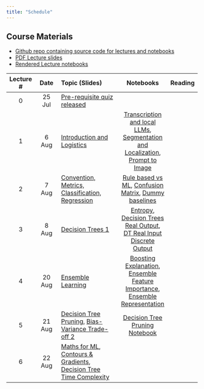 ```yaml
---
title: "Schedule"
---
```



::: {.callout-note}
## Course Materials

* [Github repo containing source code for lectures and notebooks](https://github.com/nipunbatra/ml-teaching)
* [PDF Lecture slides](https://nipunbatra.github.io/ml-teaching/slides.html)
* [Rendered Lecture notebooks](https://nipunbatra.github.io/ml-teaching/notebooks.html)

:::


| Lecture # |    Date     | Topic (Slides)                                  | Notebooks |  Reading |
|:------:|:--------------:|:------------------------------------------------|:---------:|:---------|
|     0     | 25 Jul| [Pre-requisite quiz released](exams/prereq.qmd) |           |          |
|     1     |    6 Aug    | [Introduction and Logistics](https://nipunbatra.github.io/ml-teaching/basics/slides/1-introduction-ml-2025.pdf)                      |      [Transcription and local LLMs](https://nipunbatra.github.io/ml-teaching/notebooks/transcript.html), [Segmentation and Localization](https://nipunbatra.github.io/ml-teaching/notebooks/object-detection-segmentation.html), [Prompt to Image](https://nipunbatra.github.io/ml-teaching/notebooks/text_to_image.html)     |            |
| 2| 7 Aug| [Convention, Metrics, Classification, Regression](https://nipunbatra.github.io/ml-teaching/basics/slides/accuracy-convention-handout.pdf)|[Rule based vs ML](https://nipunbatra.github.io/ml-teaching/notebooks/rule-based-vs-ml.html), [Confusion Matrix](https://nipunbatra.github.io/ml-teaching/notebooks/confusion-mnist.html), [Dummy baselines](https://nipunbatra.github.io/ml-teaching/notebooks/dummy-baselines.html)||
| 3| 8 Aug| [Decision Trees 1](https://nipunbatra.github.io/ml-teaching/supervised/slides/decision-trees.pdf)|[Entropy](https://nipunbatra.github.io/ml-teaching/notebooks/entropy.html), [Decision Trees Real Output](https://nipunbatra.github.io/ml-teaching/notebooks/decision-tree-real-output.html), [DT Real Input Discrete Output](https://nipunbatra.github.io/ml-teaching/notebooks/decision-tree-real-input-discrete-output.html)||
| 4| 20 Aug| [Ensemble Learning](https://nipunbatra.github.io/ml-teaching/supervised/slides/ensemble-handout.pdf) | [Boosting Explanation](https://nipunbatra.github.io/ml-teaching/notebooks/boosting-explanation.html), [Ensemble Feature Importance](https://nipunbatra.github.io/ml-teaching/notebooks/ensemble-feature-importance.html), [Ensemble Representation](https://nipunbatra.github.io/ml-teaching/notebooks/ensemble-representation.html) ||
| 5| 21 Aug| [Decision Tree Pruning](https://nipunbatra.github.io/ml-teaching/supervised/slides/decision-trees-pruning.pdf), [Bias-Variance Trade-off 2](https://nipunbatra.github.io/ml-teaching/supervised/slides/bias-variance-2.pdf) | [Decision Tree Pruning Notebook](https://nipunbatra.github.io/ml-teaching/notebooks/dt-pruning.html) ||
| 6| 22 Aug| [Maths for ML](https://nipunbatra.github.io/ml-teaching/maths/slides/mathematical-ml-handout.pdf), [Contours & Gradients](https://nipunbatra.github.io/ml-teaching/maths/slides/ml-maths-2-contour-handout.pdf), [Decision Tree Time Complexity](https://nipunbatra.github.io/ml-teaching/maths/slides/decision-tree-complexity-handout.pdf)|||


<!--
| 4| 9 Aug| [Decision Trees 2, Bias and Variance](https://nipunbatra.github.io/ml-teaching/supervised/slides/bias-variance.pdf)|[Bias variance](https://nipunbatra.github.io/ml-teaching/notebooks/bias-variance.html), [Decision Trees + Overfitting, Underfitting](https://nipunbatra.github.io/ml-teaching/notebooks/decision-tree-real-input-real-output.html)| |
|5| 13 Aug| Tutorial on Numpy, Pandas, Classes, [Cross-validation](https://nipunbatra.github.io/ml-teaching/supervised/slides/cross-validation.pdf)| [Numpy, Pandas, Entropy](https://nipunbatra.github.io/ml-teaching/notebooks/numpy-pandas-basics.html), [Classes and Trees](https://nipunbatra.github.io/ml-teaching/notebooks/classes-trees.html), [Cross-validation and tuning hyperparameters](https://nipunbatra.github.io/ml-teaching/notebooks/hyperparams-experiments.html)||
|6| 16 Aug| [Lecture on Random Forests](https://nipunbatra.github.io/ml-teaching/supervised/slides/ensemble.pdf)|[Notebook on Random Forests feature importance from scratch](https://nipunbatra.github.io/ml-teaching/notebooks/ensemble-feature-importance.html)||
|7|20 Aug| Tutorial on RF feature importance, meshgrid, contour plots|[Notebook on Random Forests feature importance from scratch](https://nipunbatra.github.io/ml-teaching/notebooks/ensemble-feature-importance.html), [Notebook on meshgrid](https://nipunbatra.github.io/ml-teaching/notebooks/meshgrid.html)||
|8| 21 Aug| [Linear Regression](https://nipunbatra.github.io/ml-teaching/supervised/slides/linear-regression.pdf)|||
|9| 23 Aug| [Linear Regression: Basis Functions](https://nipunbatra.github.io/ml-teaching/supervised/slides/linear-regression.pdf)|[Notebook](https://nipunbatra.github.io/ml-teaching/notebooks/basis.html)||
|10| 27 Aug| [Linear Regression: Geometric Interpretation, Multi-colinearity, Dummy Variables](https://nipunbatra.github.io/ml-teaching/supervised/slides/linear-regression.pdf)|[Notebook](https://nipunbatra.github.io/ml-teaching/notebooks/geometric-linear-regression.html), [Notebook on multi-colinearlity](https://nipunbatra.github.io/ml-teaching/notebooks/dummy-variables-multi-colinearity.html)||
11| 29 Aug | [Gradient Descent](https://nipunbatra.github.io/ml-teaching/optimization/slides/gradient-descent.pdf) |[Notebook on Taylor's series](https://nipunbatra.github.io/ml-teaching/notebooks/taylor.html), [Notebook on Contour plots and gradient descent](https://nipunbatra.github.io/ml-teaching/notebooks/contour.html)| |
12| 30 Aug||||
13| 3 Sep | Quiz|||
14| 5 Sep | Quiz discussion|||
15| 6 Sep |[Gradient Descent](https://nipunbatra.github.io/ml-teaching/optimization/slides/gradient-descent.pdf) |[Notebook on Taylor's series](https://nipunbatra.github.io/ml-teaching/notebooks/taylor.html), [Notebook on Contour plots and gradient descent](https://nipunbatra.github.io/ml-teaching/notebooks/contour.html)| |
16| 10 Sep| [Movie recommendation, Matrix Factorisation](https://nipunbatra.github.io/ml-teaching/supervised/slides/MovieRecommendation.pdf)|[Notebook on Movie Recommendation](https://nipunbatra.github.io/ml-teaching/notebooks/movie-recommendation-knn-mf.html)||
17| 12 Sep| Regularised Linear Regression: [Ridge Regression](https://nipunbatra.github.io/ml-teaching/supervised/slides/ridge-regression.pdf), [LASSO Regression](https://nipunbatra.github.io/ml-teaching/supervised/slides/lasso-regression.pdf)| | |
18| 13 Sep| [Logistic Regression](https://nipunbatra.github.io/ml-teaching/supervised/slides/logistic-1.pdf)|[Notebook on why use logits](https://nipunbatra.github.io/ml-teaching/notebooks/logits-usage.html), [Notebook on Logistic regression in Torch](https://nipunbatra.github.io/ml-teaching/notebooks/logistic-regression-torch.html)| |
19| 17 Sep| [Logistic Regression](https://nipunbatra.github.io/ml-teaching/supervised/slides/logistic-1.pdf)|[Notebook on why use logits](https://nipunbatra.github.io/ml-teaching/notebooks/logits-usage.html), [Notebook on Logistic regression in Torch](https://nipunbatra.github.io/ml-teaching/notebooks/logistic-regression-torch.html)| |
20| 19 Sep| [Tutorial on convexity](https://nipunbatra.github.io/ml-teaching/optimization/slides/convexity/convexity.pdf)|| |
21| 20 Sep| [Weighted Linear regression](https://nipunbatra.github.io/ml-teaching/supervised/slides/Weighted-least.pdf), [Convexity of Cross-entropy loss function for logistic regression and IRLS](https://nipunbatra.github.io/ml-teaching/supervised/slides/Logistic-Hessian.pdf)|| |
22| 24 Sep| Precision recall curve, [MLP-1](https://nipunbatra.github.io/ml-teaching/neural-networks/slides/mlp.pdf)|[Notebook on precision recall curves](https://nipunbatra.github.io/ml-teaching/notebooks/pr-curve.html)| |
23| 26 Sep|[MLP I](https://nipunbatra.github.io/ml-teaching/neural-networks/slides/mlp.pdf) ||
24| 15 Oct|[MLP II](https://nipunbatra.github.io/ml-teaching/neural-networks/slides/mlp.pdf) ||
25| 17 Oct| [Autograd](https://nipunbatra.github.io/ml-teaching/neural-networks/slides/autograd.pdf)|[Notebook](https://nipunbatra.github.io/ml-teaching/notebooks/autodiff.html)||
26| 18 Oct| Next word prediction [[Slides](https://nipunbatra.github.io/ml-teaching/neural-networks/slides/next-token.pdf)], [Notebook](https://nipunbatra.github.io/ml-teaching/notebooks/names.html)||
28| 22 Oct| [CNN - I](https://nipunbatra.github.io/ml-teaching/neural-networks/slides/CNN.pdf), [1D CNN](https://nipunbatra.github.io/ml-teaching/neural-networks/slides/1d-cnn.pdf) [Notebook 1](https://nipunbatra.github.io/ml-teaching/notebooks/1d-cnn.html), [Notebook 2 on edge detection](https://nipunbatra.github.io/ml-teaching/notebooks/cnn-edge.html), [Notebook 3 on LeNet](https://nipunbatra.github.io/ml-teaching/notebooks/cnn.html)| |
29| 24 Oct| [CNN - II](https://nipunbatra.github.io/ml-teaching/neural-networks/slides/CNN.pdf) ||
30| 25 Oct|Object detection tutorial + How to setup Kaggle||
31| 29 Oct| [Unsupervised learning](https://nipunbatra.github.io/ml-teaching/unsupervised/slides/unsupervised.pdf)||
32| 1 Nov| [KNN](https://nipunbatra.github.io/ml-teaching/supervised/slides/knn.pdf), [Approximate KNN](https://nipunbatra.github.io/ml-teaching/supervised/slides/KNN-approx.pdf)| |[Notebook (Parametric v/s Non-Parametric)](https://nipunbatra.github.io/ml2023/notebooks/posts/parametric-non-parametric.html), [Notebook (Curse of dimensionality)](https://nipunbatra.github.io/ml-teaching/notebooks/curse-dimensionality)| Reference on Parameteric v/s Non-Parametric [from MLSS](http://mlss.tuebingen.mpg.de/2015/slides/ghahramani/gp-neural-nets15.pdf), [ML Mastery](https://machinelearningmastery.com/parametric-and-nonparametric-machine-learning-algorithms/), [StackExchange](https://stats.stackexchange.com/questions/268638/what-exactly-is-the-difference-between-a-parametric-and-non-parametric-model), [Sebastian Raschka's blog](https://sebastianraschka.com/faq/docs/parametric_vs_nonparametric.html) |
33| 5 Nov| [Reinforcement learning](https://nipunbatra.github.io/ml-teaching/reinforcement-learning/slides/rl.pdf)|[Notebook 1](https://nipunbatra.github.io/ml-teaching/notebooks/rl-1.html), [Notebook 2](https://nipunbatra.github.io/ml-teaching/notebooks/rl-2.html)| |
34| 7 Nov| [SVM - I](https://nipunbatra.github.io/ml-teaching/supervised/slides/svm-intro.pdf)|[Notebook 1](https://nipunbatra.github.io/ml-teaching/notebooks/svm.html)|
35| 12 Nov| [SVM-2 Kernels (slides from previous lecture)]|[Notebook](https://nipunbatra.github.io/ml-teaching/notebooks/svm-primal-dual.html), [Notebook 2](https://nipunbatra.github.io/ml-teaching/notebooks/svm-kernel.html)||
36| 14 Nov| [Constrained Optimization 1](https://nipunbatra.github.io/ml-teaching/maths/slides/constrained-1.pdf), [Constrained Optimization 2 (self study)](https://nipunbatra.github.io/ml-teaching/maths/slides/constrained-2.pdf)| [Part 2 recording from older run](https://www.youtube.com/watch?v=Gr1o97QI1PI)|
37| 19 Nov| [Support Vector Machines (Soft Margin)](https://nipunbatra.github.io/ml-teaching/supervised/slides/svm-soft-margin.pdf)|

<!-- your comment

|6| 15 Jan| Cross-validation, [Ensemble Methods](https://nipunbatra.github.io/ml-teaching/supervised/slides/ensemble.pdf)| [Cross-validation and tuning hyperparameters](https://nipunbatra.github.io/ml-teaching/notebooks/hyperparams-experiments.html)| [Recording](https://www.youtube.com/watch?v=FrNR-1cfpHc)||
|7| 17 Jan| [Lecture on Random Forests](https://nipunbatra.github.io/ml-teaching/supervised/slides/ensemble.pdf)|, Tutorial on Random Forests + Meshgrid |[Video](https://www.youtube.com/watch?v=NDYiYk7vJTU)|[Notebook on Random Forests feature importance from scratch](https://nipunbatra.github.io/ml-teaching/notebooks/ensemble-feature-importance.html), [Notebook on meshgrid](https://nipunbatra.github.io/ml-teaching/notebooks/meshgrid.html)||
|8| 19 Jan| [Linear Regression](https://nipunbatra.github.io/ml-teaching/supervised/slides/linear-regression.pdf)|[Recording](https://www.youtube.com/watch?v=3cAzgZOrC3U)|||
|9| 24 Jan| [Linear Regression: Basis Functions](https://nipunbatra.github.io/ml-teaching/supervised/slides/linear-regression.pdf)|[Recording](https://www.youtube.com/watch?v=gkb9-xJfR08)|[Notebook](https://nipunbatra.github.io/ml-teaching/notebooks/basis.html)||
|10| 25 Jan| [Linear Regression: Geometric Interpretation](https://nipunbatra.github.io/ml-teaching/supervised/slides/linear-regression.pdf)|[Recording](https://www.youtube.com/watch?v=SE0WhKNd8K8)|[Notebook](https://nipunbatra.github.io/ml-teaching/notebooks/geometric-linear-regression.html)||
10|  27 Jan| [Multi-colinearity, Dummy Variables](https://nipunbatra.github.io/ml-teaching/supervised/slides/linear-regression.pdf)|[Recording](https://www.youtube.com/watch?v=htXMbi-G5HQ) | [Notebook](https://nipunbatra.github.io/ml-teaching/notebooks/dummy-variables-multi-colinearity.html)| |
11| 29 Jan | [Gradient Descent](https://nipunbatra.github.io/ml-teaching/optimization/slides/gradient-descent.pdf) |[Recording](https://www.youtube.com/watch?v=3BJfkVM1R9A) | [Notebook on Taylor's series](https://nipunbatra.github.io/ml-teaching/notebooks/taylor.html), [Notebook on Contour plots and gradient descent](https://nipunbatra.github.io/ml-teaching/notebooks/contour.html)| |
12| 31 Jan| Tutorial on GCloud + Forecasting + Polynomial Regression with Basis functions | | [Notebook on Polynomial Regression](https://nipunbatra.github.io/ml-teaching/notebooks/polynomial_features.html), [Notebook on Autoregressive Model](https://nipunbatra.github.io/ml-teaching/notebooks/autoregressive_model.html)| [Article on Polynomial Regression](https://alexshtf.github.io/2024/01/21/Bernstein.html)|
13| 2 Feb| Quiz 1 | | | |
14| 5 Feb | [Gradient Descent](https://nipunbatra.github.io/ml-teaching/optimization/slides/gradient-descent.pdf) | [Recording](https://www.youtube.com/watch?v=GoGnoqkITjs) | [Notebook on Gradient Descent](https://nipunbatra.github.io/ml-teaching/notebooks/gd.html) | |
15| 7 Feb| [Movie recommendation, Matrix Factorisation](https://nipunbatra.github.io/ml-teaching/supervised/slides/MovieRecommendation.pdf)|[Recording](https://www.youtube.com/watch?v=zf1e3HhLriM)|[Notebook on Movie Recommendation](https://nipunbatra.github.io/ml-teaching/notebooks/movie-recommendation-knn-mf.html)||
16| 9 Feb| Regularised Linear Regression: [Ridge Regression](https://nipunbatra.github.io/ml-teaching/supervised/slides/ridge-regression.pdf), [LASSO Regression](https://nipunbatra.github.io/ml-teaching/supervised/slides/lasso-regression.pdf)|[Recording](https://youtu.be/Jn4dMLGSZuQ?si=WoHlG7xm28FonD-I) | | |
17| 12 Feb| [Coordinate Descent](https://nipunbatra.github.io/ml-teaching/supervised/slides/lasso-regression.pdf) + [Time Complexity](https://nipunbatra.github.io/ml-teaching/slides/time_complexity.pdf) + [ML Maths](https://nipunbatra.github.io/ml-teaching/slides/ml-maths.pdf) + [Convexity](https://nipunbatra.github.io/ml-teaching/optimization/slides/convexity/convexity.pdf)| Not Recorded | [Notebook on Sklearn with GPU](https://nipunbatra.github.io/ml-teaching/notebooks/Sklearn_on_GPU.html)| |
18| 14 Feb| [Mock Quiz](https://nipunbatra.github.io/ml-teaching/slides/mock-quiz.pdf)| | | |
19| 16 Feb| Guest Lecture by [Arjun Bhagoji](https://arjunbhagoji.github.io/), [Adversarial Examples for ML](https://nipunbatra.github.io/ml-teaching/slides/guest-lecture.pdf)| |[Notebook](https://nipunbatra.github.io/ml-teaching/notebooks/guest-lecture/Student_copy_adv_examples_tutorial__Arjun_Bhagoji.html) | |
20| 26 Feb| Mid sem exam discussion | | | |
21| 28 Feb| [Logistic Regression](https://nipunbatra.github.io/ml-teaching/supervised/slides/logistic-1.pdf)|[Recording](https://www.youtube.com/watch?v=vMlOUAys38Q)|[Notebook on why use logits](https://nipunbatra.github.io/ml-teaching/notebooks/logits-usage.html), [Notebook on Logistic regression in Torch](https://nipunbatra.github.io/ml-teaching/notebooks/logistic-regression-torch.html)| |
22| 1 March| [Logistic Regression](https://nipunbatra.github.io/ml-teaching/supervised/slides/logistic-1.pdf)|[Recording](https://www.youtube.com/watch?v=oD8EnYTYdpk)|[Notebook](https://nipunbatra.github.io/ml-teaching/notebooks/logistic-circular.html)| |
23| 5 March| [MLP I](https://nipunbatra.github.io/ml-teaching/neural-networks/slides/mlp.pdf) |[Recording](https://www.youtube.com/watch?v=eWGDS4nvd_w)|| |
24| 6 March| [MLP II](https://nipunbatra.github.io/ml-teaching/neural-networks/slides/mlp.pdf)|[Recording](https://www.youtube.com/watch?v=qPXJNgSYcXA)|[Notebook](https://nipunbatra.github.io/ml-teaching/notebooks/nn_vectorization_with_vmap_jaxtyping_and_beartype_zeel.html#vectorization-with-torch.vmap)| |
25| 7 March| [Next token prediction](https://nipunbatra.github.io/ml-teaching/neural-networks/slides/next-token.pdf) |[Recording](https://www.youtube.com/watch?v=RTRuN0GgQo4&feature=youtu.be)|[Notebook](https://nipunbatra.github.io/ml-teaching/notebooks/names.html)| |
26| 11 March| [Mock Quiz](https://nipunbatra.github.io/ml-teaching/slides/mock-quiz-2.pdf)| |[Solution](https://nipunbatra.github.io/ml-teaching/slides/mock-quiz-2-solution.pdf)| |
27| 13 March| [Autograd](https://nipunbatra.github.io/ml-teaching/neural-networks/slides/autograd.pdf)|[Recording](https://www.youtube.com/watch?v=Qo3z51lBQ1k)|[Notebook](https://nipunbatra.github.io/ml-teaching/notebooks/autodiff.html)| |
28| 18 March| [CNN - I](https://nipunbatra.github.io/ml-teaching/neural-networks/slides/CNN.pdf), [1D CNN](https://nipunbatra.github.io/ml-teaching/neural-networks/slides/1d-cnn.pdf) |[Recording](https://www.youtube.com/watch?v=CfC3hOYSTNc)|[Notebook 1](https://nipunbatra.github.io/ml-teaching/notebooks/1d-cnn.html), [Notebook 2 on edge detection](https://nipunbatra.github.io/ml-teaching/notebooks/cnn-edge.html), [Notebook 3 on LeNet](https://nipunbatra.github.io/ml-teaching/notebooks/cnn.html)| |
29| 20 March| [CNN - II](https://nipunbatra.github.io/ml-teaching/neural-networks/slides/CNN.pdf) |[Recording](https://www.youtube.com/watch?v=tZJwzURBinE)|[Notebook]()| |
30| 22 March| [KNN](https://nipunbatra.github.io/ml-teaching/supervised/slides/knn.pdf) |[Recording](https://www.youtube.com/watch?v=hwwl_M-emaY)|[Notebook (Parametric v/s Non-Parametric)](https://nipunbatra.github.io/ml2023/notebooks/posts/parametric-non-parametric.html), [Notebook (Curse of dimensionality)](https://nipunbatra.github.io/ml-teaching/notebooks/curse-dimensionality)| Reference on Parameteric v/s Non-Parametric [from MLSS](http://mlss.tuebingen.mpg.de/2015/slides/ghahramani/gp-neural-nets15.pdf), [ML Mastery](https://machinelearningmastery.com/parametric-and-nonparametric-machine-learning-algorithms/), [StackExchange](https://stats.stackexchange.com/questions/268638/what-exactly-is-the-difference-between-a-parametric-and-non-parametric-model), [Sebastian Raschka's blog](https://sebastianraschka.com/faq/docs/parametric_vs_nonparametric.html) |
31| 1 April| [Reinforcement learning](https://nipunbatra.github.io/ml-teaching/reinforcement-learning/slides/rl.pdf) |[Recording](https://www.youtube.com/watch?v=Gth666ecEYM)|[Notebook 1](https://nipunbatra.github.io/ml-teaching/notebooks/rl-1.html), [Notebook 2](https://nipunbatra.github.io/ml-teaching/notebooks/rl-2.html)| |
32| 3 April| [Unsupervised learning](https://nipunbatra.github.io/ml-teaching/unsupervised/slides/unsupervised.pdf)|[Recording](https://www.youtube.com/watch?v=Zoubg9Gvq40)|[Notebook]()| |
33| 5 April| [Approximate KNN](https://nipunbatra.github.io/ml-teaching/supervised/slides/KNN-approx.pdf)| [Recording](https://www.youtube.com/watch?v=C9HQLyXwEw0)|[Notebook](https://nipunbatra.github.io/ml-teaching/notebooks/knn-variants.html)| |
34| 8 April| [Constrained Optimization 1](https://nipunbatra.github.io/ml-teaching/maths/slides/constrained-1.pdf), [Constrained Optimization 2 (self study)](https://nipunbatra.github.io/ml-teaching/maths/slides/constrained-2.pdf)| [Part 2 recording from older run](https://www.youtube.com/watch?v=Gr1o97QI1PI)|[Notebook]()| |
35| 10 April| [SVM - I](https://nipunbatra.github.io/ml-teaching/supervised/slides/svm-intro.pdf)|[Recording](https://www.youtube.com/watch?v=GJ79bHF1P5I)|[Notebook 1](https://nipunbatra.github.io/ml-teaching/notebooks/svm.html)| |
36| 12 April| [SVM - II (Kernel)](https://nipunbatra.github.io/ml-teaching/supervised/slides/svm-intro.pdf)|[Recording](https://www.youtube.com/watch?v=evGchl_3pGY&list=PLftoLyLEwECDqanAL7LkZNnZG9VdNCiJF&index=30)|[Notebook](https://nipunbatra.github.io/ml-teaching/notebooks/svm-primal-dual.html), [Notebook 2](https://nipunbatra.github.io/ml-teaching/notebooks/svm-kernel.html)| |
37| 15 April| SVM - III (QP, Kernels as similarity)|[Recording](https://www.youtube.com/watch?v=BLj0hhT-tL4)|[Notebook on QP](https://nipunbatra.github.io/ml-teaching/notebooks/svm-cvxopt.html), [Notebook on kernels-1](https://nipunbatra.github.io/ml-teaching/notebooks/svm-kernel-understanding.html)| |    
38| 17 April| [SVM - IV (Kernel understanding, Soft Margin)](https://nipunbatra.github.io/ml-teaching/supervised/slides/svm-soft-margin.pdf)|[Recording](https://www.youtube.com/watch?v=QaYpHAc5N-A&list=PLftoLyLEwECDqanAL7LkZNnZG9VdNCiJF&index=32)|[Notebook on kernel understanding](https://nipunbatra.github.io/ml-teaching/notebooks/svm-kernel.html), [Notebook on soft margin](https://nipunbatra.github.io/ml-teaching/notebooks/svm-soft-margin.html)| |
39| 19 April| Overall revision|


-->


<!--

27| 18 March| [Naive Bayes]| [Recording]()|[Notebook]()| |
28| 20 March| [KNN] |[Recording]()|[Notebook]()| |
29| 1 April| [Unsupervised Learning - 1] |[Recording]()|[Notebook]()| |
30|3 April | [Unsupervised Learning - 2] |[Recording]()|[Notebook]()| |
31| 5 April| [Constrained Optimization] |[Recording]()|[Notebook]()| |
32| 8 April| [SVM - 1] |[Recording]()|[Notebook]()| |
33| 10 April| [SVM - 2] |[Recording]()|[Notebook]()| |
34| 12 April| [SVM - 3] |[Recording]()|[Notebook]()| |
35| 15 April| [RL - 1] |[Recording]()|[Notebook]()| |
36| 17 April| [RL - 2] |[Recording]()|[Notebook]()| |
37| 19 April| [Mock Quiz] |[Recording]()|[Notebook]()| |




|None| 4 Jan|[Pre-requisites quiz released](https://nipunbatra.github.io/ml2023/exams/prereq.html)|
|2|5 Jan|Convention, Metrics, Classification, Regression [[Slides](lectures/accuracy.pdf)]|
|3|10 Jan|Decision Trees - 1[[Slides](lectures/decision-tree-1.pdf)][[Notebook](https://nipunbatra.github.io/ml2023/notebooks/posts/tips.html)]|
|4|12 Jan|Decision Trees - 2[[Slides](lectures/decision-tree-2-bias-variance-1.pdf)][[Notebook](https://nipunbatra.github.io/ml2023/notebooks/posts/pivot-cross.html)]|
|5|17 Jan|Bias and Variance[[Slides](lectures/bias-variance-1.pdf)][[Notebook on Python utils](https://nipunbatra.github.io/ml2023/notebooks/posts/python-utils.html)][[Notebook on Grid Search](https://nipunbatra.github.io/ml2023/notebooks/posts/hyperparameter-1.html)]|
|None| 18 Jan| Quiz 1|
|6|19 Jan| Bias, Variance 2, Cross Validation[[Slides](lectures/cross-validation.pdf)]|
|7|24 Jan| Ensemble Methods[[Slides](lectures/ensemble.pdf)]| 
|8|31 Jan| Ensemble Methods[[Slides](lectures/ensemble.pdf)], Weighted samples in decision trees[[Slides](lectures/dt-weighted.pdf)], Maths for ML-1 [[Slides](lectures/ml-maths.pdf)] [[Notebook-1](https://nipunbatra.github.io/ml2023/notebooks/posts/maths-jax.html)] [[Notebook 2](https://nipunbatra.github.io/ml2023/notebooks/posts/lowrank-matrix.html)], [[Streamlit app](notebooks/posts/streamlit-app.py)] Linear Regression [[Slides](lectures/linear-regression.pdf)]|
|9| 2 Feb| Linear Regression [[Slides](lectures/linear-regression.pdf)], Contour Plots [[Slides](lectures/ml-maths-2-contour.pdf)], Geometric View of Linear Regression [[Slides](lectures/geometric-regression.pdf)]|
|10| 9 Feb| Linear Regression II [[Slides](lectures/linear-regression-2.pdf)]|
|11| 14 Feb| Gradient Descent [[Slides](lectures/Gradient-descent.pdf)], [Taylor's Series](https://www.youtube.com/watch?v=3d6DsjIBzJ4&t), [Notebook on Taylor's series](https://nipunbatra.github.io/ml2023/notebooks/posts/taylor.html), [Reference on relationship between Taylor's series and GD](https://www.cs.princeton.edu/courses/archive/fall18/cos597G/lecnotes/lecture3.pdf), [Reference 2](https://ekamperi.github.io/machine%20learning/2019/07/28/gradient-descent.html)|
|12| 16 Feb| Gradient Descent [[Slides](lectures/Gradient-descent.pdf)] [Notebook](https://nipunbatra.github.io/ml2023/notebooks/posts/gd.html)|
|13| 21 Feb|Gradient Descent continued, [[Ridge Regression](lectures/ridge-regression.pdf)], [[Streamlit demo](https://nipunbatra-ml-ridge.streamlit.app)], [[Additional reading on SGD being an unbiased estimator](https://florian.github.io/estimators/)]|
|14| 23 Feb|Ridge regression, [LASSO](lectures/lasso-regression.pdf), [[Interactive article on Optimization algorithms](https://fa.bianp.net/teaching/2018/COMP-652/stochastic_gradient.html)]|
|15| 28 Feb|Logistic regression [[Slides](lectures/logistic-1.pdf)], [[Notebook](https://nipunbatra.github.io/ml2023/notebooks/posts/logistic.html)] (best run locally to render interactive visualisations)|
|16| 2 Mar|Logistic regression [[Slides](lectures/logistic-1.pdf)]|
|17| 14 Mar| Logistic regression [[Slides](lectures/logistic-1.pdf)]|
|18| 16 Mar| MLP [[Slides](lectures/mlp.pdf)]|
|19| 21 Mar| MLP [[Slides](lectures/mlp.pdf)], [Notebook](https://nipunbatra.github.io/ml2023/notebooks/posts/nn.html)|
|20| 28 Mar| MLP [[Slides](lectures/mlp.pdf)]|
|21| 30 Mar| Next work prediction [[Slides](lectures/next-token.pdf)], [Notebook](https://nipunbatra.github.io/ml2023/notebooks/posts/names.html)|
|22| 4 Apr | Convolutional Neural Networks [[Slides](lectures/CNN.pdf)], [1d CNN slides](lectures/1d-cnn.pdf), [Notebook 1](https://nipunbatra.github.io/ml2023/notebooks/posts/cnn.html), [Notebook 2](https://nipunbatra.github.io/ml2023/notebooks/posts/cnn-edge.html), [Notebook 3](https://nipunbatra.github.io/ml2023/notebooks/posts/1d-cnn.html), [Equivariance v/s Invariance](https://www.doc.ic.ac.uk/~bkainz/teaching/DL/notes/equivariance.pdf), [Reference1](https://poloclub.github.io/cnn-explainer/), [Reference2](https://e2eml.school/how_convolutional_neural_networks_work.html), [Notebook](https://nipunbatra.github.io/ml2023/notebooks/posts/cnn.html)|
|23| 6 Apr| Autograd  [[Slides](lectures/autograd.pdf)], [Notebook on Autodiff](https://nipunbatra.github.io/ml2023/notebooks/posts/autodiff-helper.html), [Reference on chain rule](https://tutorial.math.lamar.edu/classes/calciii/chainrule.aspx) Naive Bayes [[Slides](lectures/naive-bayes.pdf)]|
|24| 11 Apr| Naive Bayes [[Slides](lectures/naive-bayes.pdf)], KNN [[Slides](lectures/knn.pdf)]|
|25| 13 Apr| KNN, [Parametric v/s Non-Parametric](https://nipunbatra.github.io/ml2023/notebooks/posts/parametric-non-parametric.html), [Movie Recommendation](https://nipunbatra.github.io/ml2023/notebooks/posts/movie-recommendation-knn-mf.html)|
|26| 18 Apr| [Curse of Dimensionality](https://nipunbatra.github.io/ml2023/notebooks/posts/curse-dimensionality.html), [Segment Anything demo](https://segment-anything.com), Unsupervised learning, [Image segmentation](https://nipunbatra.github.io/ml2023/notebooks/posts/kmeans-segmentation.html), [Image completion](https://nipunbatra.github.io/ml2023/notebooks/posts/image-completion.html), KMeans [Viz 1](https://www.naftaliharris.com/blog/visualizing-k-means-clustering/), [Viz 2](http://alekseynp.com/viz/k-means.html), [PCA reference](https://www.youtube.com/watch?v=g-Hb26agBFg)|
|27| 20 Apr| [Constrained Optimization (self study)](https://www.youtube.com/watch?v=rjq0g-ugwwg), [Support Vector Machines -1](lectures/svm-intro.pdf)|
|28| 23 Apr| [Support Vector Machines](lectures/svm-intro.pdf)|
|29| 25 Apr| [Support Vector Machines (Soft Margin)](lectures/svm-soft-margin.pdf)|


-->


